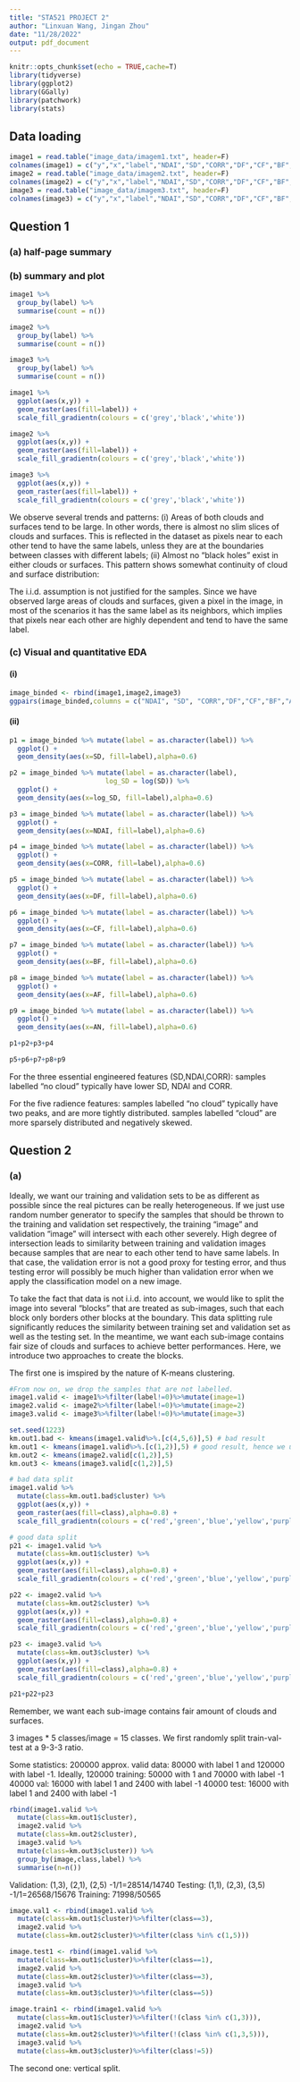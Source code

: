 ```yaml
---
title: "STA521 PROJECT 2"
author: "Linxuan Wang, Jingan Zhou"
date: "11/28/2022"
output: pdf_document
---
```


```r
knitr::opts_chunk$set(echo = TRUE,cache=T)
library(tidyverse)
library(ggplot2)
library(GGally)
library(patchwork)
library(stats)
```

## Data loading
```r
image1 = read.table("image_data/imagem1.txt", header=F)
colnames(image1) = c("y","x","label","NDAI","SD","CORR","DF","CF","BF","AF","AN")
image2 = read.table("image_data/imagem2.txt", header=F)
colnames(image2) = c("y","x","label","NDAI","SD","CORR","DF","CF","BF","AF","AN")
image3 = read.table("image_data/imagem3.txt", header=F)
colnames(image3) = c("y","x","label","NDAI","SD","CORR","DF","CF","BF","AF","AN")
```

## Question 1
### (a) half-page summary

### (b) summary and plot
```r

image1 %>%
  group_by(label) %>%
  summarise(count = n())

image2 %>%
  group_by(label) %>%
  summarise(count = n())

image3 %>%
  group_by(label) %>%
  summarise(count = n())

```
```r
image1 %>%
  ggplot(aes(x,y)) +
  geom_raster(aes(fill=label)) +
  scale_fill_gradientn(colours = c('grey','black','white'))

image2 %>%
  ggplot(aes(x,y)) +
  geom_raster(aes(fill=label)) +
  scale_fill_gradientn(colours = c('grey','black','white'))

image3 %>%
  ggplot(aes(x,y)) +
  geom_raster(aes(fill=label)) +
  scale_fill_gradientn(colours = c('grey','black','white'))
```
We observe several trends and patterns: (i) Areas of both clouds and surfaces tend to be large. In other words, there is almost no slim slices of clouds and surfaces. This is reflected in the dataset as pixels near to each other tend to have the same labels, unless they are at the boundaries between classes with different labels; (ii) Almost no "black holes" exist in either clouds or surfaces. This pattern shows somewhat continuity of cloud and surface distribution: 
 
The i.i.d. assumption is not justified for the samples. Since we have observed large areas of clouds and surfaces, given a pixel in the image, in most of the scenarios it has the same label as its neighbors, which implies that pixels near each other are highly dependent and tend to have the same label.

### (c) Visual and quantitative EDA
#### (i)
```r
image_binded <- rbind(image1,image2,image3)
ggpairs(image_binded,columns = c("NDAI", "SD", "CORR","DF","CF","BF","AF","AN"))
```

#### (ii)
```r
p1 = image_binded %>% mutate(label = as.character(label)) %>%
  ggplot() +
  geom_density(aes(x=SD, fill=label),alpha=0.6)

p2 = image_binded %>% mutate(label = as.character(label),
                        log_SD = log(SD)) %>%
  ggplot() +
  geom_density(aes(x=log_SD, fill=label),alpha=0.6)

p3 = image_binded %>% mutate(label = as.character(label)) %>%
  ggplot() +
  geom_density(aes(x=NDAI, fill=label),alpha=0.6)

p4 = image_binded %>% mutate(label = as.character(label)) %>%
  ggplot() +
  geom_density(aes(x=CORR, fill=label),alpha=0.6)

p5 = image_binded %>% mutate(label = as.character(label)) %>%
  ggplot() +
  geom_density(aes(x=DF, fill=label),alpha=0.6)

p6 = image_binded %>% mutate(label = as.character(label)) %>%
  ggplot() +
  geom_density(aes(x=CF, fill=label),alpha=0.6)

p7 = image_binded %>% mutate(label = as.character(label)) %>%
  ggplot() +
  geom_density(aes(x=BF, fill=label),alpha=0.6)

p8 = image_binded %>% mutate(label = as.character(label)) %>%
  ggplot() +
  geom_density(aes(x=AF, fill=label),alpha=0.6)

p9 = image_binded %>% mutate(label = as.character(label)) %>%
  ggplot() +
  geom_density(aes(x=AN, fill=label),alpha=0.6)

p1+p2+p3+p4

p5+p6+p7+p8+p9
```
For the three essential engineered features (SD,NDAI,CORR): samples labelled "no cloud" typically have lower SD, NDAI and CORR. 

For the five radience features: samples labelled "no cloud" typically have two peaks, and are more tightly distributed.
samples labelled "cloud" are more sparsely distributed and negatively skewed. 


## Question 2

### (a)
Ideally, we want our training and validation sets to be as different as possible since the real pictures can be really heterogeneous. If we just use random number generator to specify the samples that should be thrown to the training and validation set respectively, the training "image" and validation "image" will intersect with each other severely. High degree of intersection leads to similarity between training and validation images because samples that are near to each other tend to have same labels. In that case, the validation error is not a good proxy for testing error, and thus testing error will possibly be much higher than validation error when we apply the classification model on a new image.

To take the fact that data is not i.i.d. into account, we would like to split the image into several "blocks" that are treated as sub-images, such that each block only borders other blocks at the boundary. This data splitting rule significantly reduces the similarity between training set and validation set as well as the testing set. In the meantime, we want each sub-image contains fair size of clouds and surfaces to achieve better performances. Here, we introduce two approaches to create the blocks.

The first one is imspired by the nature of K-means clustering. 

```r
#From now on, we drop the samples that are not labelled.
image1.valid <- image1%>%filter(label!=0)%>%mutate(image=1)
image2.valid <- image2%>%filter(label!=0)%>%mutate(image=2)
image3.valid <- image3%>%filter(label!=0)%>%mutate(image=3)
```


```r
set.seed(1223)
km.out1.bad <- kmeans(image1.valid%>%.[c(4,5,6)],5) # bad result
km.out1 <- kmeans(image1.valid%>%.[c(1,2)],5) # good result, hence we use x,y label to split the data
km.out2 <- kmeans(image2.valid[c(1,2)],5)
km.out3 <- kmeans(image3.valid[c(1,2)],5)
```

```r
# bad data split
image1.valid %>%
  mutate(class=km.out1.bad$cluster) %>%
  ggplot(aes(x,y)) +
  geom_raster(aes(fill=class),alpha=0.8) +
  scale_fill_gradientn(colours = c('red','green','blue','yellow','purple'))

# good data split
p21 <- image1.valid %>%
  mutate(class=km.out1$cluster) %>%
  ggplot(aes(x,y)) +
  geom_raster(aes(fill=class),alpha=0.8) +
  scale_fill_gradientn(colours = c('red','green','blue','yellow','purple'))

p22 <- image2.valid %>%
  mutate(class=km.out2$cluster) %>%
  ggplot(aes(x,y)) +
  geom_raster(aes(fill=class),alpha=0.8) +
  scale_fill_gradientn(colours = c('red','green','blue','yellow','purple'))

p23 <- image3.valid %>%
  mutate(class=km.out3$cluster) %>%
  ggplot(aes(x,y)) +
  geom_raster(aes(fill=class),alpha=0.8) +
  scale_fill_gradientn(colours = c('red','green','blue','yellow','purple'))

p21+p22+p23
```
Remember, we want each sub-image contains fair amount of clouds and surfaces.

3 images * 5 classes/image = 15 classes. We first randomly split train-val-test at a 9-3-3 ratio.

Some statistics: 200000 approx. valid data: 80000 with label 1 and 120000 with label -1. 
Ideally, 120000 training: 50000 with 1 and 70000 with label -1
          40000 val: 16000 with label 1 and 2400 with label -1
          40000 test: 16000 with label 1 and 2400 with label -1
```r
rbind(image1.valid %>%
  mutate(class=km.out1$cluster),
  image2.valid %>%
  mutate(class=km.out2$cluster),
  image3.valid %>%
  mutate(class=km.out3$cluster)) %>%
  group_by(image,class,label) %>%
  summarise(n=n())

```

Validation: (1,3), (2,1), (2,5) -1/1=28514/14740
Testing: (1,1), (2,3), (3,5) -1/1=26568/15676
Training: 71998/50565

```r
image.val1 <- rbind(image1.valid %>%
  mutate(class=km.out1$cluster)%>%filter(class==3),
  image2.valid %>%
  mutate(class=km.out2$cluster)%>%filter(class %in% c(1,5)))

image.test1 <- rbind(image1.valid %>%
  mutate(class=km.out1$cluster)%>%filter(class==1),
  image2.valid %>%
  mutate(class=km.out2$cluster)%>%filter(class==3),
  image3.valid %>%
  mutate(class=km.out3$cluster)%>%filter(class==5))

image.train1 <- rbind(image1.valid %>%
  mutate(class=km.out1$cluster)%>%filter(!(class %in% c(1,3))),
  image2.valid %>%
  mutate(class=km.out2$cluster)%>%filter(!(class %in% c(1,3,5))),
  image3.valid %>%
  mutate(class=km.out3$cluster)%>%filter(class!=5))

```
The second one: vertical split.

































